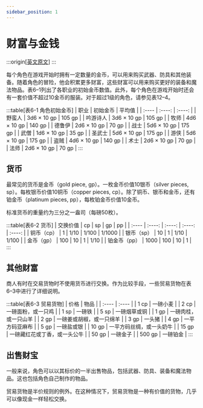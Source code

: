 ```yaml
---
sidebar_position: 1
---
```


# 财富与金钱

:::origin[[英文原文](https://www.aonprd.com/Rules.aspx?ID=106)]
:::

每个角色在游戏开始时拥有一定数量的金币，可以用来购买武器、防具和其他装备。随着角色的冒险，他会积累更多财富，这些财富可以用来购买更好的装备和魔法物品。表6–1列出了各职业的初始金币数值。此外，每个角色在游戏开始时还会有一套价值不超过10金币的服装。对于超过1级的角色，请参见表12–4。

:::table[表6-1 角色初始金币]
| 职业 | 初始金币 | 平均值 |
| :---- | :----: | :----: |
| 野蛮人 | 3d6 × 10 gp | 105 gp |
| 吟游诗人 | 3d6 × 10 gp | 105 gp |
| 牧师 | 4d6 × 10 gp | 140 gp |
| 德鲁伊 | 2d6 × 10 gp | 70 gp |
| 战士 | 5d6 × 10 gp | 175 gp |
| 武僧 | 1d6 × 10 gp | 35 gp |
| 圣武士 | 5d6 × 10 gp | 175 gp |
| 游侠 | 5d6 × 10 gp | 175 gp |
| 盗贼 | 4d6 × 10 gp | 140 gp |
| 术士 | 2d6 × 10 gp | 70 gp |
| 法师 | 2d6 × 10 gp | 70 gp |
:::

## 货币

最常见的货币是金币（gold piece, gp）。一枚金币价值10银币（silver pieces, sp）。每枚银币价值10铜币（copper pieces, cp）。除了铜币、银币和金币，还有铂金币（platinum pieces, pp），每枚铂金币价值10金币。

标准货币的重量约为三分之一盎司（每磅50枚）。

:::table[表6-2 货币]
| 交换价值 | cp | sp | gp | pp |
| :---- | :----: | :----: | :----: | :----: |
| 铜币（cp） | 1 | 1/10 | 1/100 | 1/1000 |
| 银币（sp） | 10 | 1 | 1/10 | 1/100 |
| 金币（gp） | 100 | 10 | 1 | 1/10 |
| 铂金币（pp） | 1000 | 100 | 10 | 1 |
:::

## 其他财富

商人有时在交易货物时不使用货币进行交换。作为比较手段，一些贸易货物在表6–3中进行了详细说明。

:::table[表6-3 贸易货物]
| 价格 | 物品 |
| :---- | :---- |
| 1 cp | 一磅小麦 |
| 2 cp | 一磅面粉，或一只鸡 |
| 1 sp | 一磅铁 |
| 5 sp | 一磅烟草或铜 |
| 1 gp | 一磅肉桂，或一只山羊 |
| 2 gp | 一磅姜或胡椒，或一只绵羊 |
| 3 gp | 一头猪 |
| 4 gp | 一平方码亚麻布 |
| 5 gp | 一磅盐或银 |
| 10 gp | 一平方码丝绸，或一头奶牛 |
| 15 gp | 一磅藏红花或丁香，或一头公牛 |
| 50 gp | 一磅金子 |
| 500 gp | 一磅铂金 |
:::

## 出售财宝

一般来说，角色可以以其标价的一半出售物品，包括武器、防具、装备和魔法物品。这也包括角色自己制作的物品。

贸易货物是半价规则的例外。在这种情况下，贸易货物是一种有价值的货物，几乎可以像现金一样轻松交换。